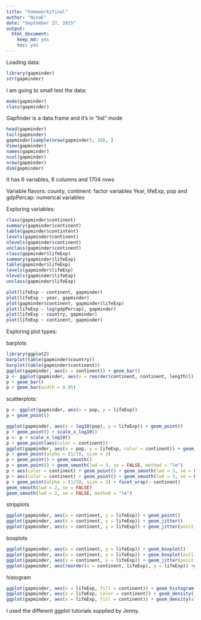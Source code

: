 ```yaml
---
title: "homework2final"
author: "NinaE"
date: "September 27, 2015"
output: 
  html_document: 
    keep_md: yes
    toc: yes
---
```



Loading data:

```r
library(gapminder)
str(gapminder)
```

I am going to small test the data:

```r
mode(gapminder)
class(gapminder)
```

Gapfinder is a data.frame and it's in "list" mode

```r
head(gapminder)
tail(gapminder)
gapminder[sample(nrow(gapminder), 10), ]
View(gapminder)
names(gapminder)
ncol(gapminder)
nrow(gapminder)
dim(gapminder)
```

It has 6 variables, 6 columns and 1704 rows

Variable flavors:
county, continent: factor variables
Year, lifeExp, pop and gdpPercap: numerical variables

Exploring variables:

```r
class(gapminder$continent)
summary(gapminder$continent)
table(gapminder$contintent)
levels(gapminder$continent)
nlevels(gapminder$continent)
unclass(gapminder$continent)
class(gapminder$lifeExp)
summary(gapminder$lifeExp)
table(gapminder$lifeExp)
levels(gapminder$lifeExp)
nlevels(gapminder$lifeExp)
unclass(gapminder$lifeExp)

plot(lifeExp ~ continent, gapminder)
plot(lifeExp ~ year, gapminder)
plot(gapminder$continent, gapminder$lifeExp)
plot(lifeExp ~ log(gdpPercap), gapminder)
plot(lifeExp ~ country, gapminder)
plot(lifeExp ~ continent, gapminder)
```

Exploring plot types:

barplots

```r
library(ggplot2)
barplot(table(gapminder$country))
barplot(table(gapminder$continent))
ggplot(gapminder, aes(x = continent)) + geom_bar()
p <- ggplot(gapminder, aes(x = reorder(continent, continent, length)))
p + geom_bar()
p + geom_bar(width = 0.05)

```

scatterplots:

```r
p <- ggplot(gapminder, aes(x = pop, y = lifeExp))
p + geom_point()

ggplot(gapminder, aes(x = log10(pop), y = lifeExp)) + geom_point()
p + geom_point() + scale_x_log10()
p <- p + scale_x_log10()
p + geom_point(aes(color = continent))
ggplot(gapminder, aes(x = pop, y = lifeExp, color = continent)) + geom_point() + scale_x_log10()
p + geom_point(alpha = (1/3), size = 3)
p + geom_point() + geom_smooth()
p + geom_point() + geom_smooth(lwd = 3, se = FALSE, method = "lm")
p + aes(color = continent) + geom_point() + geom_smooth(lwd = 3, se = FALSE)
p + aes(color = continent) + geom_point() + geom_smooth(lwd = 3, se = FALSE, method = "lm")
p + geom_point(alpha = (1/3), size = 3) + facet_wrap(~ continent)
geom_smooth(lwd = 2, se = FALSE)
geom_smooth(lwd = 2, se = FALSE, method = "lm")
```

stripplots

```r
ggplot(gapminder, aes(x = continent, y = lifeExp)) + geom_point()
ggplot(gapminder, aes(x = continent, y = lifeExp)) + geom_jitter()
ggplot(gapminder, aes(x = continent, y = lifeExp)) + geom_jitter(position = position_jitter(width = 0.1, height = 0), alpha = 1/4)
```

boxplots

```r
ggplot(gapminder, aes(x = continent, y = lifeExp)) + geom_boxplot()
ggplot(gapminder, aes(x = continent, y = lifeExp)) + geom_boxplot(outlier.colour = "blue") + geom_jitter(position = position_jitter(width = 0.1, height = 0), alpha = 1/4)
ggplot(gapminder, aes(x = continent, y = lifeExp)) + geom_jitter(position = position_jitter(width = 0.1), alpha = 1/4) + stat_summary(fun.y = median, colour = "red", geom = "point", size = 2)
ggplot(gapminder, aes(reorder(x = continent, lifeExp), y = lifeExp)) +geom_jitter(position = position_jitter(width = 0.1), alpha = 1/4) + stat_summary(fun.y = median, colour = "red", geom = "point", size = 2)
```

histogram

```r
ggplot(gapminder, aes(x = lifeExp, fill = continent)) + geom_histogram()
ggplot(gapminder, aes(x = lifeExp, color = continent)) + geom_density()
ggplot(gapminder, aes(x = lifeExp, fill = continent)) + geom_density(alpha = 0.2)
```


I used the different ggplot tutorials supplied by Jenny. 